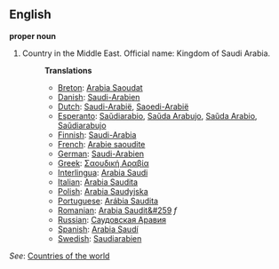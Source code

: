 ==English==

'''proper noun'''

# Country in the Middle East. Official name: Kingdom of Saudi Arabia.
#:'''Translations'''
#:*[[Breton]]: [[Arabia Saoudat]]
#:*[[Danish]]: [[Saudi-Arabien]]
#:*[[Dutch]]: [[Saudi-Arabië]], [[Saoedi-Arabië]]
#:*[[Esperanto]]: [[Saŭdiarabio]], [[Saŭda Arabujo]], [[Saŭda Arabio]], [[Saŭdiarabujo]]
#:*[[Finnish]]: [[Saudi-Arabia]]
#:*[[French]]: [[Arabie saoudite]]
#:*[[German]]: [[Saudi-Arabien]]
#:*[[Greek]]: [[Σαουδική Αραβία]]
#:*[[Interlingua]]: [[Arabia Saudi]]
#:*[[Italian]]: [[Arabia Saudita]]
#:*[[Polish]]: [[Arabia Saudyjska]]
#:*[[Portuguese]]: [[Arábia Saudita]]
#:*[[Romanian]]: [[Arabia Saudit&#259]] ''f''
#:*[[Russian]]: [[Саудовская Аравия]]
#:*[[Spanish]]: [[Arabia Saudí]]
#:*[[Swedish]]: [[Saudiarabien]]

''See'': [[Countries of the world]]